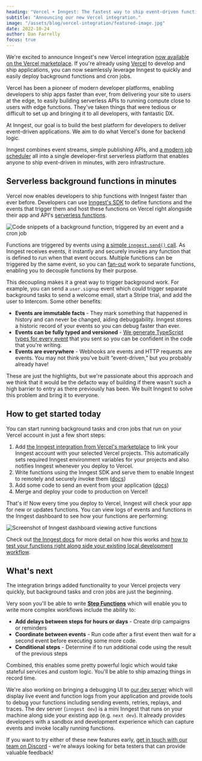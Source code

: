 ```yaml
---
heading: "Vercel + Inngest: The fastest way to ship event-driven functions"
subtitle: "Announcing our new Vercel integration."
image: "/assets/blog/vercel-integration/featured-image.jpg"
date: 2022-10-24
author: Dan Farrelly
focus: true
---
```


We're excited to announce Inngest's new Vercel integration [now available on the Vercel marketplace](https://vercel.com/integrations/inngest). If you're already using [Vercel](https://vercel.com/) to develop and ship applications, you can now seamlessly leverage Inngest to quickly and easily deploy background functions and cron jobs.

Vercel has been a pioneer of modern developer platforms, enabling developers to ship apps faster than ever, from delivering your site to users at the edge, to easily building serverless APIs to running compute close to users with edge functions. They've taken things that were tedious or difficult to set up and bringing it to all developers, with fantastic DX.

At Inngest, our goal is to build the best platform for developers to deliver event-driven applications. We aim to do what Vercel's done for backend logic.

Inngest combines event streams, simple publishing APIs, and [a modern job scheduler](/blog/modern-serverless-job-scheduler?ref=blog-vercel-integration) all into a single developer-first serverless platform that enables anyone to ship event-driven in minutes, with zero infrastructure.

## Serverless background functions in minutes

Vercel now enables developers to ship functions with Inngest faster than ever before. Developers can use [Inngest's SDK](/docs/functions?ref=blog-vercel-integration) to define functions and the events that trigger them and host these functions on Vercel right alongside their app and API's [serverless functions](https://vercel.com/docs/concepts/functions/serverless-functions).

![Code snippets of a background function, triggered by an event and a cron job](/assets/blog/vercel-integration/code-snippets.jpg)

Functions are triggered by events using [a simple `inngest.send()` call](/docs/events?ref=blog-vercel-integration). As Inngest receives events, it instantly and securely invokes any function that is defined to run when that event occurs. Multiple functions can be triggered by the same event, so you can [fan-out](https://en.wikipedia.org/wiki/Fan-out_(software)) work to separate functions, enabling you to decouple functions by their purpose.

This decoupling makes it a great way to trigger background work. For example, you can send a `user.signup` event which could trigger separate background tasks to send a welcome email, start a Stripe trial, and add the user to Intercom. Some other benefits:

- **Events are immutable facts** - They mark something that happened in history and can never be changed, aiding debuggability. Inngest stores a historic record of your events so you can debug faster than ever.
- **Events can be fully typed and versioned** - [We generate TypeScript types for every event](/docs/typescript?ref=blog-vercel-integration) that you sent so you can be confident in the code that you're writing.
- **Events are everywhere** - Webhooks are events and HTTP requests are events. You may not think you've built “event-driven,” but you probably already have!

These are just the highlights, but we're passionate about this approach and we think that it would be the defacto way of building if there wasn't such a high barrier to entry as there previously has been. We built Inngest to solve this problem and bring it to everyone.

## How to get started today

You can start running background tasks and cron jobs that run on your Vercel account in just a few short steps:

1. Add [the Inngest integration from Vercel's marketplace](https://vercel.com/integrations/inngest) to link your Inngest account with your selected Vercel projects. This automatically sets required Inngest environment variables for your projects and also notifies Inngest whenever you deploy to Vercel.
2. Write functions using the Inngest SDK and serve them to enable Inngest to remotely and securely invoke them  ([docs](/docs/functions?ref=blog-vercel-integration))
3. Add some code to send an event from your application ([docs](/docs/events?ref=blog-vercel-integration))
4. Merge and deploy your code to production on Vercel!

That's it! Now every time you deploy to Vercel, Inngest will check your app for new or updates functions. You can view logs of events and functions in the Inngest dashboard to see how your functions are performing:

![Screenshot of Inngest dashboard viewing active functions](/assets/blog/vercel-integration/app-screenshot.jpg)

Check out [the Inngest docs](/docs/deploy/vercel?ref=blog-vercel-integration) for more detail on how this works and [how to test your functions right along side your existing local development workflow](/docs/functions/testing-functions?ref=blog-vercel-integration).

## What's next

The integration brings added functionality to your Vercel projects very quickly, but background tasks and cron jobs are just the beginning.

Very soon you'll be able to write [**Step Functions**](/features/step-functions?ref=blog-vercel-integration) which will enable you to write more complex workflows include the ability to:

- **Add delays between steps for hours or days** - Create drip campaigns or reminders
- **Coordinate between events** - Run code after a first event then wait for a second event before executing some more code.
- **Conditional steps** - Determine if to run additional code using the result of the previous steps

Combined, this enables some pretty powerful logic which would take stateful services and custom logic. You'll be able to ship amazing things in record time.

We're also working on bringing a debugging UI to [our dev server](/docs/functions/testing-functions?ref=blog-vercel-integration) which will display live event and function logs from your application and provide tools to debug your functions including sending events, retries, replays, and traces. The dev server (`inngest dev`) is a mini Inngest that runs on your machine along side your existing app (e.g. `next dev`). It already provides developers with a sandbox and development experience which can capture events and invoke locally running functions.

If you want to try either of these new features early, [get in touch with our team on Discord](https://www.inngest.com/discord) - we're always looking for beta testers that can provide valuable feedback!